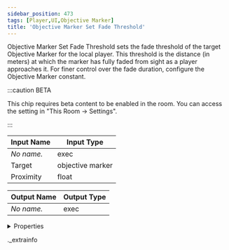 ```yaml
---
sidebar_position: 473
tags: [Player,UI,Objective Marker]
title: 'Objective Marker Set Fade Threshold'
---
```


Objective Marker Set Fade Threshold sets the fade threshold of the target Objective Marker for the local player. This threshold is the distance (in meters) at which the marker has fully faded from sight as a player approaches it. For finer control over the fade duration, configure the Objective Marker constant.

:::caution BETA

This chip requires beta content to be enabled in the room. You can access the setting in "This Room -> Settings".

:::

<IChip uuid="66e3efeb-c1df-45f2-ba9b-c261f938c80f" />

| Input Name | Input Type |
|-----------|-----------|
| *No name.* | exec |
| Target | objective marker |
| Proximity | float |

| Output Name | Output Type |
|-----------|-----------|
| *No name.* | exec |


<details>
  <summary>Properties</summary>
  <div>
    <div>
    <table>
      <thead>
        <tr>
          <th>Room availability:</th>
          <th>Available everywhere</th>
        </tr>
        <tr>
          <th>Is beta required?</th>
          <th>Yes</th>
        </tr>
        <tr>
          <th>Is this chip a trolling risk?</th>
          <th>No</th>
        </tr>
        <tr>
          <th>Is this chip a role assignment risk?</th>
          <th>No</th>
        </tr>
        <tr>
          <th>Chip UUID</th>
          <th>66e3efeb-c1df-45f2-ba9b-c261f938c80f</th>
        </tr>
      </thead>
    </table>
    </div>
  </div>
</details>

._extrainfo